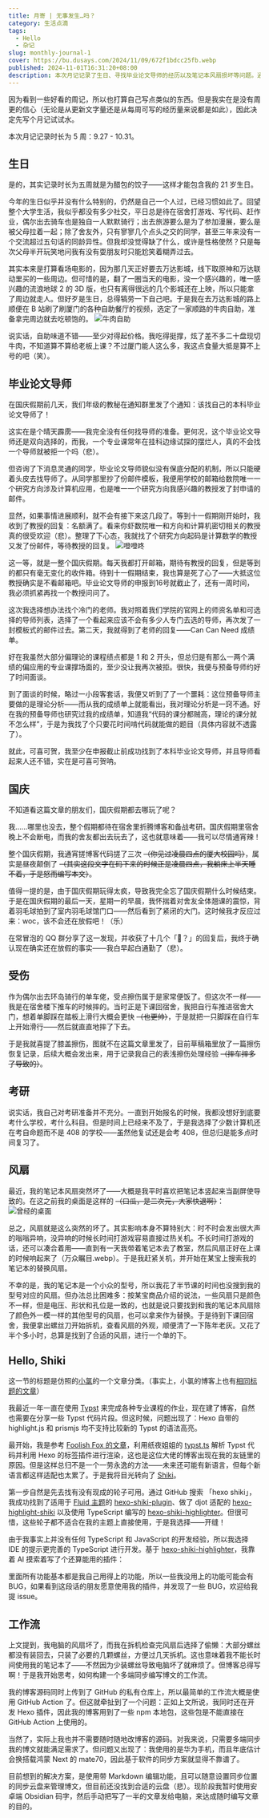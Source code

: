 ```yaml
---
title: 月寄 | 无事发生…吗？
category: 生活点滴
tags:
  - Hello
  - 杂记
slug: monthly-journal-1
cover: https://bu.dusays.com/2024/11/09/672f1bdcc25fb.webp
published: 2024-11-01T16:31:20+08:00
description: 本次月记记录了生日、寻找毕业论文导师的经历以及笔记本风扇损坏等问题。通过自学和开源项目改进了博客代码高亮功能，并探讨了构建多端同步编写博文的工作流方案。
---
```


因为看到一些好看的周记，所以也打算自己写点类似的东西。但是我实在是没有周更的信心（无论是从更新文字量还是从每周可写的经历量来说都是如此），因此决定先写个月记试试水。

本次月记记录时长为 5 周：9.27 - 10.31。

## 生日

是的，其实记录时长为五周就是为醋包的饺子——这样才能包含我的 21 岁生日。

今年的生日似乎并没有什么特别的，仍然是自己一个人过，已经习惯如此了。回望整个大学生活，我似乎都没有多少社交，平日总是待在宿舍打游戏、写代码、赶作业，偶尔出去骑车也是独自一人默默骑行；出去旅游要么是为了参加漫展，要么是被父母拉着一起；除了舍友外，只有寥寥几个点头之交的同学，甚至三年来没有一个交流超过五句话的同龄异性。但我却没觉得缺了什么，或许是性格使然？只是每次父母半开玩笑地问我有没有耍朋友时只能尬笑着糊弄过去。

其实本来是打算看场电影的，因为那几天正好要去万达影城，线下取原神和万达联动里买的一些周边。但可惜的是，翻了一圈当天的电影，没一个感兴趣的，唯一感兴趣的流浪地球 2 的 3D 版，也只有离得很远的几个影城还在上映，所以只能拿了周边就走人。但好歹是生日，总得犒劳一下自己吧。于是我在去万达影城的路上顺便在 B 站刷了刷厦门的各种自助餐厅的视频，选定了一家顺路的牛肉自助，准备拿完周边就去吃顿饱的。
![牛肉自助](https://bu.dusays.com/2024/10/28/671f2ba2934b1.webp)

说实话，自助味道不错——至少对得起价格。我吃得挺撑，炫了差不多二十盘现切牛肉，不知道算不算给老板上课？不过厦门能人这么多，我这点食量大抵是算不上号的吧（笑）。

## 毕业论文导师

在国庆假期前几天，我们年级的教秘在通知群里发了个通知：该找自己的本科毕业论文导师了！

这实在是个晴天霹雳——我完全没有任何找导师的准备。更何况，这个毕业论文导师还是双向选择的，而我，一个专业课常年在挂科边缘试探的摆烂人，真的不会找一个导师就被拒一个吗（悲）。

但咨询了下消息灵通的同学，毕业论文导师貌似没有保底分配的机制，所以只能硬着头皮去找导师了。从同学那里抄了份邮件模板，我便用学校的邮箱给数院唯一一个研究方向涉及计算机应用，也是唯一一个研究方向我感兴趣的教授发了封申请的邮件。

显然，如果事情进展顺利，就不会有接下来这几段了。等到十一假期刚开始时，我收到了教授的回复：名额满了。看来你虾数院唯一和方向和计算机密切相关的教授真的很受欢迎（悲）。整理了下心态，我就找了个研究方向起码是计算数学的教授又发了份邮件，等待教授的回复。
![噔噔咚](https://bu.dusays.com/2024/11/01/6724928bb4559.webp)

这一等，就是一整个国庆假期。每天我都打开邮箱，期待有教授的回复，但是等到的都只有毫无变化的收件箱。待到十一假期结束，我也算是死了心了——大抵这位教授确实是不看邮箱吧。毕业论文导师的申报到16号就截止了，还有一周时间，我必须抓紧再找一个教授问问了。

这次我选择想办法找个冷门的老师。我对照着我们学院的官网上的师资名单和可选择的导师列表，选择了一个看起来应该不会有多少人专门去选的导师，再次发了一封模板式的邮件过去。第二天，我就得到了老师的回复——Can Can Need 成绩单。

好在我虽然大部分偏理论的课程绩点都是 1 和 2 开头，但总归是有那么一两个满绩的偏应用的专业课撑场面的，至少没让我再次被拒。很快，我便与预备导师约好了时间面谈。

到了面谈的时候，略过一小段客套话，我便又听到了了一个噩耗：这位预备导师主要做的是理论分析——而从我的成绩单上就能看出，我对理论分析是一窍不通。好在我的预备导师也研究过我的成绩单，知道我“代码的课分都贼高，理论的课分就不怎么样”，于是为我找了个只要花时间啃代码就能做的题目（具体内容就不透露了）。

就此，可喜可贺，我至少在申报截止前成功找到了本科毕业论文导师，并且导师看起来人还不错，实在是可喜可贺呐。

## 国庆

不知道看这篇文章的朋友们，国庆假期都去哪玩了呢？

我……哪里也没去，整个假期都待在宿舍里折腾博客和备战考研。国庆假期里宿舍晚上不会断电，而我的舍友都出去玩去了，这也就意味着——我可以尽情通宵辣！

整个国庆假期，我通宵搓博客代码搓了三次 ~~（你见过凌晨四点的厦大校园吗）~~，属实是昼夜颠倒了 ~~（其实这段文字在码下来的时候正是凌晨四点，我躺床上半天睡不着，于是怒而编写本文）~~。

值得一提的是，由于国庆假期玩得太疯，导致我完全忘了国庆假期什么时候结束。于是在国庆假期的最后一天，星期一的早晨，我怀揣着对舍友全体翘课的震惊，背着羽毛球拍到了室内羽毛球馆门口——然后看到了紧闭的大门。这时候我才反应过来：woc，该不会还在放假吧！（乐）

在常冒泡的 QQ 群分享了这一发现，并收获了十几个「🐷？」的回复后，我终于确认现在确实还在放假的事实——我白早起白通勤了（悲）。

## 受伤

作为偶尔出去环岛骑行的单车佬，受点擦伤属于是家常便饭了。但这次不一样——我是在宿舍楼下推车的时候摔的。当时正是下课回宿舍，我把自行车推进宿舍大门，想着单脚踩在踏板上滑行大概会更快 ~~（也更帅）~~，于是就把一只脚踩在自行车上开始滑行——然后就直直地摔了下去。

于是我就喜提了膝盖擦伤，图就不在这篇文章里发了，目前草稿箱里放了一篇擦伤恢复记录，后续大概会发出来，用于记录我自己的表浅擦伤处理经验 ~~（摔车摔多了导致的）~~。

## 考研

说实话，我自己对考研准备并不充分。一直到开始报名的时候，我都没想好到底要考什么学校，考什么科目。但是时间上已经来不及了，于是我选择了少数计算机还在考自命题而不是 408 的学校——虽然他复试还是会考 408，但总归是能多点时间复习了。

## 风扇

最近，我的笔记本风扇突然坏了——大概是我平时喜欢把笔记本竖起来当副屏使导致的。在这之前我的桌面是这样的 ~~（口瓜，是二次元，大家快退啊）~~：
![曾经的桌面](https://bu.dusays.com/2024/11/01/672493e71d4d5.webp)

总之，风扇就是这么突然的坏了。其实影响本身不算特别大：时不时会发出很大声的嗡嗡异响，没异响的时候长时间打游戏容易直接过热关机。不长时间打游戏的话，还可以凑合着用——直到有一天我带着笔记本去了教室，然后风扇正好在上课的时候响起来了（万众瞩目.webp）。于是我赶紧关机，并开始在某宝上搜索我的笔记本的替换风扇。

不幸的是，我的笔记本是一个小众的型号，所以我花了半节课的时间也没搜到我的型号对应的风扇。但办法总比困难多：按某宝商品介绍的说法，一些风扇只是颜色不一样，但是电压、形状和孔位是一致的，也就是说只要找到和我的笔记本风扇除了颜色外一模一样的其他型号的风扇，也可以拿来作为替换。于是待到下课回宿舍，我便拿出螺丝刀开始拆机，查看风扇的外观，顺便清了一下陈年老灰。又花了半个多小时，总算是找到了合适的风扇，进行一个单的下。

## Hello, Shiki

这一节的标题是仿照的[小氯](https://chlo.is/)的一个文章分类。（事实上，小氯的博客上也有[相同标题的文章](https://www.yoghurtlee.com/hello-shiki/)）

我最近一年一直在使用 [Typst](https://typst.app/) 来完成各种专业课程的作业，现在建了博客，自然也需要在分享一些 Typst 代码片段。但这时候，问题出现了：Hexo 自带的 highlight.js 和 prismjs 均不支持比较新的 Typst 的语法高亮。

最开始，我是参考 [Foolish Fox 的文章](https://foolishfox.cn/posts/202402-typst-block.html)，利用纸夜姐姐的 [typst.ts](https://github.com/Myriad-Dreamin/typst.ts) 解析 Typst 代码并利用 Hexo 的标签插件进行渲染，这也是这位大佬的博客出现在我的友链里的原因。但是这样总归不是一个一劳永逸的方法——未来还可能有新语言，但每个新语言都这样适配也太累了。于是我将目光转向了 [Shiki](https://shiki.tmrs.site/)。

第一步自然是先去找有没有现成的轮子可用。通过 GitHub 搜索 「hexo shiki」，我成功找到了适用于 [Fluid 主题](https://github.com/fluid-dev/hexo-theme-fluid)的 [hexo-shiki-plugin](https://github.com/nova1751/hexo-shiki-plugin)、做了 djot 适配的 [hexo-highlight-shiki](https://github.com/Pcrab/hexo-highlight-shiki) 以及使用 TypeScript 编写的 [hexo-shiki-highlighter](https://github.com/ArcticLampyrid/hexo-shiki-highlighter)。但很可惜，这些轮子都不适合在我的主题上直接使用，于是我选择——开缝！

由于我事实上并没有任何 TypeScript 和 JavaScript 的开发经验，所以我选择 IDE 的提示更完善的 TypeScript 进行开发。基于 [hexo-shiki-highlighter](https://github.com/ArcticLampyrid/hexo-shiki-highlighter)，我靠着 AI 摸索着写了个还算能用的插件：

<RepoCard repo='HPCesia/hexo-highlighter-shiki' platform='github' />

里面所有功能基本都是我自己用得上的功能，所以一些我没用上的功能可能会有 BUG，如果看到这段话的朋友愿意使用我的插件，并发现了一些 BUG，欢迎给我提 issue。

## 工作流

上文提到，我电脑的风扇坏了，而我在拆机检查完风扇后选择了偷懒：大部分螺丝都没有装回去，只装了必要的几颗螺丝，方便过几天拆机。这也意味着我不能长时间使用我的笔记本了——不然因为少装螺丝导致电脑坏了就麻烦了。但博客总得写啊！于是我开始思考，如何构建一个多端同步编写博文的工作流。

我的博客源码同时上传到了 GitHub 的私有仓库上，所以最简单的工作流大概是使用 GitHub Action 了。但这就牵扯到了一个问题：正如上文所说，我同时还在开发 Hexo 插件，因此我的博客用到了一些 npm 本地包，这些包是不能直接在 GitHub Action 上使用的。

当然了，实际上我也并不需要随时随地改博客的源码。对我来说，只需要多端同步我的博文就能满足需求了。但问题又出现了：我使用的是华为手机，而且年底估计会换搭载鸿蒙 Next 的 mate70，因此基于软件的同步方案就显得不靠谱了。

目前想到的解决方案，是使用带 Markdown 编辑功能，且可以随意设置同步位置的同步云盘来管理博文，但目前还没找到合适的云盘（悲）。现阶段我暂时使用安卓端 Obsidian 码字，然后手动把写了一半的文章发给电脑，来达成随时编写文章的目的。